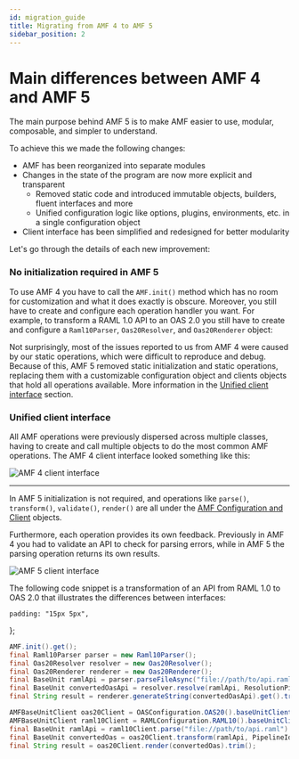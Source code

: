 ```yaml
---
id: migration_guide
title: Migrating from AMF 4 to AMF 5
sidebar_position: 2
---
```


# Main differences between AMF 4 and AMF 5
The main purpose behind AMF 5 is to make AMF easier to use, modular, composable, and simpler to understand.

To achieve this we made the following changes:
- AMF has been reorganized into separate modules
- Changes in the state of the program are now more explicit and transparent
  - Removed static code and introduced immutable objects, builders, fluent interfaces and more
  - Unified configuration logic like options, plugins, environments, etc. in a single configuration object
- Client interface has been simplified and redesigned for better modularity

Let's go through the details of each new improvement:


### No initialization required in AMF 5
To use AMF 4 you have to call the `AMF.init()` method which has no room for customization and what it does exactly is obscure.
Moreover, you still have to create and configure each operation handler you want. For example, to transform a
RAML 1.0 API to an OAS 2.0 you still have to create and configure a `Raml10Parser`, `Oas20Resolver`, and `Oas20Renderer` object:

Not surprisingly, most of the issues reported to us from AMF 4 were caused by our static operations, which were difficult to reproduce and debug.
Because of this, AMF 5 removed static initialization and static operations, replacing them with a customizable configuration object and clients objects
that hold all operations available. More information in the [Unified client interface](#unified-client-interface) section.

### Unified client interface
All AMF operations were previously dispersed across multiple classes, having to create and call multiple objects
to do the most common AMF operations. The AMF 4 client interface looked something like this:

![AMF 4 client interface](../assets/images/amf/amf4-client-interface.png)

---

In AMF 5 initialization is not required, and operations like `parse()`, `transform()`, `validate()`, `render()` are all
under the [AMF Configuration and Client](amf/using-amf/amf_configuration) objects.

Furthermore, each operation provides its own feedback. Previously in AMF 4 you had to validate an API to check
for parsing errors, while in AMF 5 the parsing operation returns its own results.

![AMF 5 client interface](../assets/images/amf/amf5-client-interface.png)

The following code snippet is a transformation of an API from RAML 1.0 to OAS 2.0 that illustrates the differences between interfaces:

    padding: "15px 5px",
};

<div className="container">
<div className='row'>
<div style={myStyle} className='col col--6'>

```java title="AMF 4 initialization"
AMF.init().get();
final Raml10Parser parser = new Raml10Parser();
final Oas20Resolver resolver = new Oas20Resolver();
final Oas20Renderer renderer = new Oas20Renderer();
final BaseUnit ramlApi = parser.parseFileAsync("file://path/to/api.raml").get();
final BaseUnit convertedOasApi = resolver.resolve(ramlApi, ResolutionPipeline.COMPATIBILITY_PIPELINE());
final String result = renderer.generateString(convertedOasApi).get().trim();
```

</div>
<div style={myStyle} className='col col--6'>

```java title="AMF 5 configuration"
AMFBaseUnitClient oas20Client = OASConfiguration.OAS20().baseUnitClient();
AMFBaseUnitClient raml10Client = RAMLConfiguration.RAML10().baseUnitClient();
final BaseUnit ramlApi = raml10Client.parse("file://path/to/api.raml").get().baseUnit();
final BaseUnit convertedOas = oas20Client.transform(ramlApi, PipelineId.Compatibility()).baseUnit();
final String result = oas20Client.render(convertedOas).trim();
```

</div>
</div>
</div>

